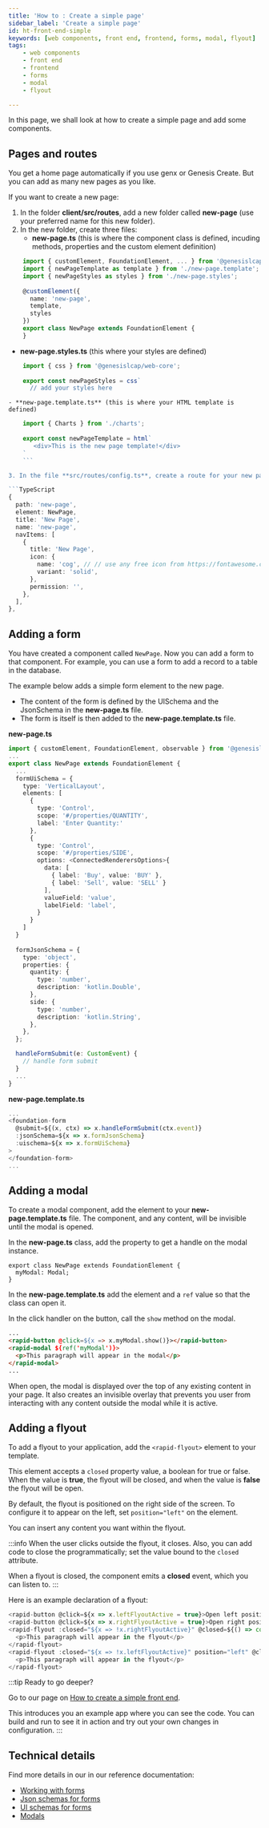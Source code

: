 ```yaml
---
title: 'How to : Create a simple page'
sidebar_label: 'Create a simple page'
id: ht-front-end-simple
keywords: [web components, front end, frontend, forms, modal, flyout]
tags:
    - web components
    - front end
    - frontend
    - forms
    - modal
    - flyout

---
```



In this page, we shall look at how to create a simple page and add some components. 

## Pages and routes
You get a home page automatically if you use genx or Genesis Create. But you can add as many new pages as you like.

If you want to create a new page:

1. In the folder **client/src/routes**, add a new folder called **new-page** (use your preferred name for this new folder).
2. In the new folder, create three files:
    - **new-page.ts** (this is where the component class is defined, incuding methods, properties and the custom element definition)

```ts
    import { customElement, FoundationElement, ... } from '@genesislcap/web-core';
    import { newPageTemplate as template } from './new-page.template';
    import { newPageStyles as styles } from './new-page.styles';
    
    @customElement({
      name: 'new-page',
      template,
      styles
    })
    export class NewPage extends FoundationElement {
    }
```
  - **new-page.styles.ts** (this where your styles are defined)

```ts
    import { css } from '@genesislcap/web-core';
    
    export const newPageStyles = css`
      // add your styles here

```

    - **new-page.template.ts** (this is where your HTML template is defined)

```ts
    import { Charts } from './charts';
    
    export const newPageTemplate = html`
       <div>This is the new page template!</div>
    `
    ```

3. In the file **src/routes/config.ts**, create a route for your new page, for example:

```TypeScript
{
  path: 'new-page',
  element: NewPage,
  title: 'New Page',
  name: 'new-page',
  navItems: [
    {
      title: 'New Page',
      icon: {
        name: 'cog', // // use any free icon from https://fontawesome.com/icons
        variant: 'solid',
      },
      permission: '',
    },
  ],
},
```

## Adding a form
You have created a component called `NewPage`. Now you can add a form to that component. For example, you can use a form to add a record to a table in the database.

The example below adds a simple form element to the new page. 

- The content of the form is defined by the UISchema and the JsonSchema in the **new-page.ts** file.
- The form is itself is then added to the **new-page.template.ts** file.

**new-page.ts**

```ts
import { customElement, FoundationElement, observable } from '@genesislcap/web-core';
...
export class NewPage extends FoundationElement {
  ...
  formUiSchema = {
    type: 'VerticalLayout',
    elements: [
      {
        type: 'Control',
        scope: '#/properties/QUANTITY',
        label: 'Enter Quantity:'
      },
      {
        type: 'Control',
        scope: '#/properties/SIDE',
        options: <ConnectedRenderersOptions>{
          data: [
            { label: 'Buy', value: 'BUY' },
            { label: 'Sell', value: 'SELL' }
          ],
          valueField: 'value',
          labelField: 'label',
        }
      }
    ]
  }
  
  formJsonSchema = {
    type: 'object',
    properties: {
      quantity: {
        type: 'number',
        description: 'kotlin.Double',
      },
      side: {
        type: 'number',
        description: 'kotlin.String',
      },
    },
  };

  handleFormSubmit(e: CustomEvent) {
    // handle form submit
  }
  ...
}
```

**new-page.template.ts**

```ts
...
<foundation-form 
  @submit=${(x, ctx) => x.handleFormSubmit(ctx.event)} 
  :jsonSchema=${x => x.formJsonSchema} 
  :uischema=${x => x.formUiSchema}
>
</foundation-form>
...
```

## Adding a modal
To create a modal component, add the element to your **new-page.template.ts** file. The component, and any content, will be invisible until the modal is opened.

In the **new-page.ts** class, add the property to get a handle on the modal instance.

```
export class NewPage extends FoundationElement {
  myModal: Modal;
}
```

In the **new-page.template.ts** add the element and a `ref` value so that the class can open it.

In the click handler on the button, call the `show` method on the modal.

```html
...
<rapid-button @click=${x => x.myModal.show()}></rapid-button>
<rapid-modal ${ref('myModal')}>
  <p>This paragraph will appear in the modal</p>
</rapid-modal>
...
```

When open, the modal is displayed over the top of any existing content in your page. It also creates an invisible overlay that prevents you user from interacting with any content outside the modal while it is active.

## Adding a flyout
To add a flyout to your application, add the `<rapid-flyout>` element to your template. 

This element accepts a `closed` property value, a boolean for true or false. When the value is **true**, the flyout will be closed, and when the value is **false** the flyout will be open.

By default, the flyout is positioned on the right side of the screen. To configure it to appear on the left, set `position="left"` on the element.

You can insert any content you want within the flyout. 

:::info
When the user clicks outside the flyout, it closes. Also, you can add code to close the programmatically; set the value bound to the `closed` attribute.

When a flyout is closed, the component emits a **closed** event, which you can listen to.
:::

Here is an example declaration of a flyout:

```ts
<rapid-button @click=${x => x.leftFlyoutActive = true}>Open left positioned flyout</rapid-button>
<rapid-button @click=${x => x.rightFlyoutActive = true}>Open right positioned flyout</rapid-button>
<rapid-flyout :closed="${x => !x.rightFlyoutActive}" @closed=${() => console.log('right flyout closed')}>
  <p>This paragraph will appear in the flyout</p>
</rapid-flyout>
<rapid-flyout :closed="${x => !x.leftFlyoutActive}" position="left" @closed=${() => console.log('left flyout closed')}>
  <p>This paragraph will appear in the flyout</p>
</rapid-flyout>
```
:::tip
Ready to go deeper?

Go to our page on [How to create a simple front end](/how-to/ht-front-end-example/). 

This introduces you an example app where you can see the code. You can build and run to see it in action and try out your own changes in configuration.
:::

## Technical details

Find more details in our in our reference documentation:

- [Working with forms](/web/forms/foundation-forms/) 
- [Json schemas for forms](/web/forms/foundation-forms-json-schema/)
- [UI schemas for forms](/web/forms/foundation-forms-ui-schema/) 
- [Modals](/web/web-components/interaction/modal/) 

